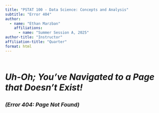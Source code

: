 ```yaml
---
title: "PSTAT 100 - Data Science: Concepts and Analysis"
subtitle: "Error 404"
author:
  - name: "Ethan Marzban"
    affiliations:
      - name: "Summer Session A, 2025"
author-title: "Instructor"
affiliation-title: "Quarter"
format: html
---
```


\

<p style = "font-size:200%"><b><i>Uh-Oh; You've Navigated to a Page that Doesn't Exist!</i></b></p>

<p style = "font-size:125%"><b><i>(Error 404: Page Not Found)</i></b></p>